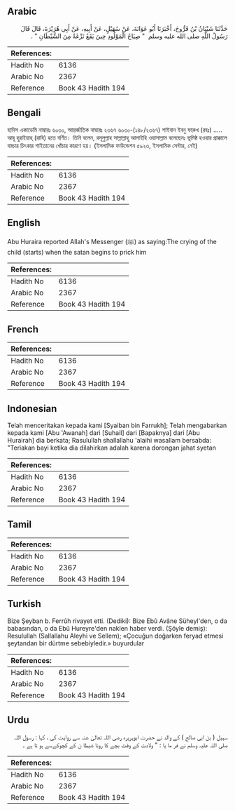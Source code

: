 ## Arabic


<div dir="rtl" lang="ar" style={{fontSize:'larger',backgroundColor:'#f8f9fa',padding:20}}>
حَدَّثَنَا شَيْبَانُ بْنُ فَرُّوخَ، أَخْبَرَنَا أَبُو عَوَانَةَ، عَنْ سُهَيْلٍ، عَنْ أَبِيهِ، عَنْ أَبِي هُرَيْرَةَ، قَالَ قَالَ رَسُولُ اللَّهِ صلى الله عليه وسلم ‏ "‏ صِيَاحُ الْمَوْلُودِ حِينَ يَقَعُ نَزْغَةٌ مِنَ الشَّيْطَانِ ‏"‏ ‏.‏
</div>
<div style={{backgroundColor:'#f8f9fa',padding:20, marginBottom: 10}}><table> <thead> <tr> <th>References:</th> <th></th> </tr> </thead> <tbody><tr><td>Hadith No</td><td>6136</td></tr><tr><td>Arabic No</td><td>2367</td></tr><tr><td>Reference</td><td>Book 43 Hadith 194</td></tr></tbody></table></div>

## Bengali


<div dir="ltr" lang="bn" style={{fontSize:'larger',backgroundColor:'#f8f9fa',padding:20}}>
হাদিস একাডেমি নাম্বারঃ ৬০৩০, আন্তর্জাতিক নাম্বারঃ ২৩৬৭ ৬০৩০-(১৪৮/২৩৬৭) শাইবান ইবনু ফারুখ (রহঃ) ..... আবূ হুরাইয়াহ্ (রাযি) হতে বর্ণিত। তিনি বলেন, রসূলুল্লাহ সাল্লাল্লাহু আলাইহি ওয়াসাল্লাম বলেছেনঃ ভূমিষ্ঠ হওয়ার প্রাক্কালে বাচ্চার চিৎকার শাইতানের খোঁচার কারণে হয়। (ইসলামিক ফাউন্ডেশন ৫৯২৩, ইসলামিক সেন্টার, নেই)
</div>
<div style={{backgroundColor:'#f8f9fa',padding:20, marginBottom: 10}}><table> <thead> <tr> <th>References:</th> <th></th> </tr> </thead> <tbody><tr><td>Hadith No</td><td>6136</td></tr><tr><td>Arabic No</td><td>2367</td></tr><tr><td>Reference</td><td>Book 43 Hadith 194</td></tr></tbody></table></div>

## English


<div dir="ltr" lang="en" style={{fontSize:'larger',backgroundColor:'#f8f9fa',padding:20}}>
Abu Huraira reported Allah's Messenger (ﷺ) as saying:The crying of the child (starts) when the satan begins to prick him
</div>
<div style={{backgroundColor:'#f8f9fa',padding:20, marginBottom: 10}}><table> <thead> <tr> <th>References:</th> <th></th> </tr> </thead> <tbody><tr><td>Hadith No</td><td>6136</td></tr><tr><td>Arabic No</td><td>2367</td></tr><tr><td>Reference</td><td>Book 43 Hadith 194</td></tr></tbody></table></div>

## French


<div dir="ltr" lang="fr" style={{fontSize:'larger',backgroundColor:'#f8f9fa',padding:20}}>

</div>
<div style={{backgroundColor:'#f8f9fa',padding:20, marginBottom: 10}}><table> <thead> <tr> <th>References:</th> <th></th> </tr> </thead> <tbody><tr><td>Hadith No</td><td>6136</td></tr><tr><td>Arabic No</td><td>2367</td></tr><tr><td>Reference</td><td>Book 43 Hadith 194</td></tr></tbody></table></div>

## Indonesian


<div dir="ltr" lang="id" style={{fontSize:'larger',backgroundColor:'#f8f9fa',padding:20}}>
Telah menceritakan kepada kami [Syaiban bin Farrukh]; Telah mengabarkan kepada kami [Abu 'Awanah] dari [Suhail] dari [Bapaknya] dari [Abu Hurairah] dia berkata; Rasulullah shallallahu 'alaihi wasallam bersabda: "Teriakan bayi ketika dia dilahirkan adalah karena dorongan jahat syetan
</div>
<div style={{backgroundColor:'#f8f9fa',padding:20, marginBottom: 10}}><table> <thead> <tr> <th>References:</th> <th></th> </tr> </thead> <tbody><tr><td>Hadith No</td><td>6136</td></tr><tr><td>Arabic No</td><td>2367</td></tr><tr><td>Reference</td><td>Book 43 Hadith 194</td></tr></tbody></table></div>

## Tamil


<div dir="ltr" lang="ta" style={{fontSize:'larger',backgroundColor:'#f8f9fa',padding:20}}>

</div>
<div style={{backgroundColor:'#f8f9fa',padding:20, marginBottom: 10}}><table> <thead> <tr> <th>References:</th> <th></th> </tr> </thead> <tbody><tr><td>Hadith No</td><td>6136</td></tr><tr><td>Arabic No</td><td>2367</td></tr><tr><td>Reference</td><td>Book 43 Hadith 194</td></tr></tbody></table></div>

## Turkish


<div dir="ltr" lang="tr" style={{fontSize:'larger',backgroundColor:'#f8f9fa',padding:20}}>
Bize Şeyban b. Ferrûh rivayet etti. (Dediki): Bize Ebû Avâne Süheyl'den, o da babasından, o da Ebû Hureyre'den naklen haber verdi. (Şöyle demiş): Resulullah (Sallallahu Aleyhi ve Sellem); «Çocuğun doğarken feryad etmesi şeytandan bir dürtme sebebiyledir.» buyurdular
</div>
<div style={{backgroundColor:'#f8f9fa',padding:20, marginBottom: 10}}><table> <thead> <tr> <th>References:</th> <th></th> </tr> </thead> <tbody><tr><td>Hadith No</td><td>6136</td></tr><tr><td>Arabic No</td><td>2367</td></tr><tr><td>Reference</td><td>Book 43 Hadith 194</td></tr></tbody></table></div>

## Urdu


<div dir="rtl" lang="ur" style={{fontSize:'larger',backgroundColor:'#f8f9fa',padding:20}}>
سہیل ( بن ابی صالح ) کے والد نے حضرت ابوہریرہ رضی اللہ تعالیٰ عنہ سے روایت کی ، کہا : رسول اللہ صلی اللہ علیہ وسلم نے فر ما یا : " ولادت کے وقت بچے کا رونا شیطا ن کے کچوکےسے ہو تا ہے ۔
</div>
<div style={{backgroundColor:'#f8f9fa',padding:20, marginBottom: 10}}><table> <thead> <tr> <th>References:</th> <th></th> </tr> </thead> <tbody><tr><td>Hadith No</td><td>6136</td></tr><tr><td>Arabic No</td><td>2367</td></tr><tr><td>Reference</td><td>Book 43 Hadith 194</td></tr></tbody></table></div>